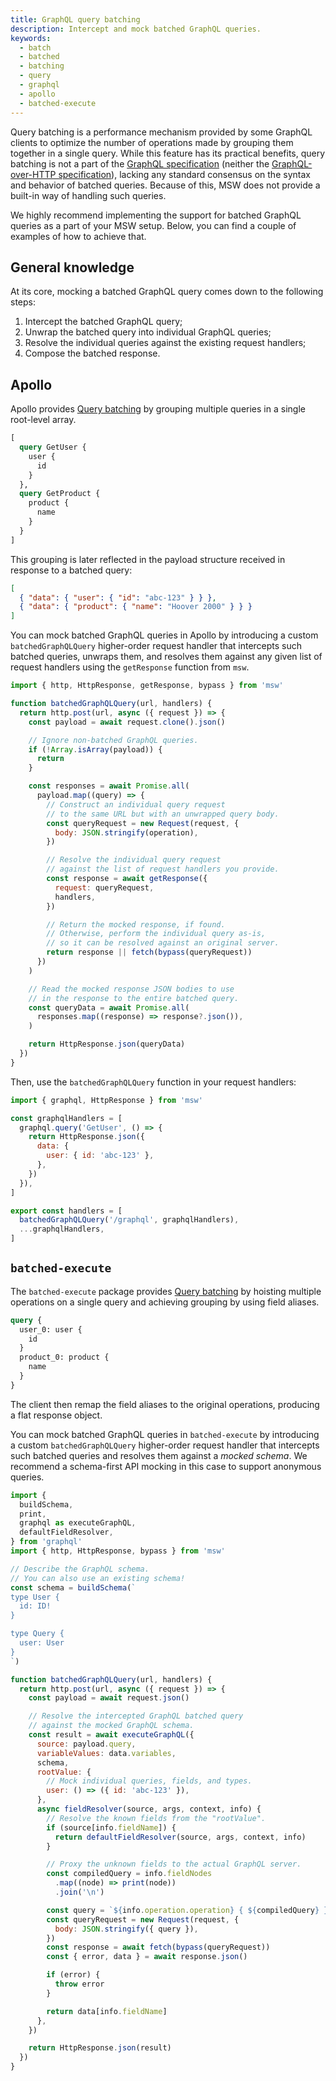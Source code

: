 ```yaml
---
title: GraphQL query batching
description: Intercept and mock batched GraphQL queries.
keywords:
  - batch
  - batched
  - batching
  - query
  - graphql
  - apollo
  - batched-execute
---
```


Query batching is a performance mechanism provided by some GraphQL clients to optimize the number of operations made by grouping them together in a single query. While this feature has its practical benefits, query batching is not a part of the [GraphQL specification](https://spec.graphql.org/) (neither the [GraphQL-over-HTTP specification](https://graphql.github.io/graphql-over-http/)), lacking any standard consensus on the syntax and behavior of batched queries. Because of this, MSW does not provide a built-in way of handling such queries.

We highly recommend implementing the support for batched GraphQL queries as a part of your MSW setup. Below, you can find a couple of examples of how to achieve that.

## General knowledge

At its core, mocking a batched GraphQL query comes down to the following steps:

1. Intercept the batched GraphQL query;
1. Unwrap the batched query into individual GraphQL queries;
1. Resolve the individual queries against the existing request handlers;
1. Compose the batched response.

## Apollo

Apollo provides [Query batching](https://www.apollographql.com/docs/router/executing-operations/query-batching/) by grouping multiple queries in a single root-level array.

```graphql
[
  query GetUser {
    user {
      id
    }
  },
  query GetProduct {
    product {
      name
    }
  }
]
```

This grouping is later reflected in the payload structure received in response to a batched query:

```json
[
  { "data": { "user": { "id": "abc-123" } } },
  { "data": { "product": { "name": "Hoover 2000" } } }
]
```

You can mock batched GraphQL queries in Apollo by introducing a custom `batchedGraphQLQuery` higher-order request handler that intercepts such batched queries, unwraps them, and resolves them against any given list of request handlers using the `getResponse` function from `msw`.

```js
import { http, HttpResponse, getResponse, bypass } from 'msw'

function batchedGraphQLQuery(url, handlers) {
  return http.post(url, async ({ request }) => {
    const payload = await request.clone().json()

    // Ignore non-batched GraphQL queries.
    if (!Array.isArray(payload)) {
      return
    }

    const responses = await Promise.all(
      payload.map((query) => {
        // Construct an individual query request
        // to the same URL but with an unwrapped query body.
        const queryRequest = new Request(request, {
          body: JSON.stringify(operation),
        })

        // Resolve the individual query request
        // against the list of request handlers you provide.
        const response = await getResponse({
          request: queryRequest,
          handlers,
        })

        // Return the mocked response, if found.
        // Otherwise, perform the individual query as-is,
        // so it can be resolved against an original server.
        return response || fetch(bypass(queryRequest))
      })
    )

    // Read the mocked response JSON bodies to use
    // in the response to the entire batched query.
    const queryData = await Promise.all(
      responses.map((response) => response?.json()),
    )

    return HttpResponse.json(queryData)
  })
}
```

Then, use the `batchedGraphQLQuery` function in your request handlers:

```js
import { graphql, HttpResponse } from 'msw'

const graphqlHandlers = [
  graphql.query('GetUser', () => {
    return HttpResponse.json({
      data: {
        user: { id: 'abc-123' },
      },
    })
  }),
]

export const handlers = [
  batchedGraphQLQuery('/graphql', graphqlHandlers),
  ...graphqlHandlers,
]
```

## `batched-execute`

The `batched-execute` package provides [Query batching](https://the-guild.dev/graphql/stitching/handbook/appendices/batching-arrays-and-queries) by hoisting multiple operations on a single query and achieving grouping by using field aliases.

```graphql
query {
  user_0: user {
    id
  }
  product_0: product {
    name
  }
}
```

The client then remap the field aliases to the original operations, producing a flat response object.

You can mock batched GraphQL queries in `batched-execute` by introducing a custom `batchedGraphQLQuery` higher-order request handler that intercepts such batched queries and resolves them against a _mocked schema_. We recommend a schema-first API mocking in this case to support anonymous queries.

```js
import {
  buildSchema,
  print,
  graphql as executeGraphQL,
  defaultFieldResolver,
} from 'graphql'
import { http, HttpResponse, bypass } from 'msw'

// Describe the GraphQL schema.
// You can also use an existing schema!
const schema = buildSchema(`
type User {
  id: ID!
}

type Query {
  user: User
}
`)

function batchedGraphQLQuery(url, handlers) {
  return http.post(url, async ({ request }) => {
    const payload = await request.json()

    // Resolve the intercepted GraphQL batched query
    // against the mocked GraphQL schema.
    const result = await executeGraphQL({
      source: payload.query,
      variableValues: data.variables,
      schema,
      rootValue: {
        // Mock individual queries, fields, and types.
        user: () => ({ id: 'abc-123' }),
      },
      async fieldResolver(source, args, context, info) {
        // Resolve the known fields from the "rootValue".
        if (source[info.fieldName]) {
          return defaultFieldResolver(source, args, context, info)
        }

        // Proxy the unknown fields to the actual GraphQL server.
        const compiledQuery = info.fieldNodes
          .map((node) => print(node))
          .join('\n')

        const query = `${info.operation.operation} { ${compiledQuery} }`
        const queryRequest = new Request(request, {
          body: JSON.stringify({ query }),
        })
        const response = await fetch(bypass(queryRequest))
        const { error, data } = await response.json()

        if (error) {
          throw error
        }

        return data[info.fieldName]
      },
    })

    return HttpResponse.json(result)
  })
}
```
